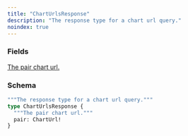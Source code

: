 ```yaml
---
title: "ChartUrlsResponse"
description: "The response type for a chart url query."
noindex: true
---
```


### Fields

<a href="/api-reference/types/charturl">
  <ResponseField name="pair" type="ChartUrl!" required>
    The pair chart url.
  </ResponseField>
</a>

### Schema


```graphql 
"""The response type for a chart url query."""
type ChartUrlsResponse {
  """The pair chart url."""
  pair: ChartUrl!
}
```
